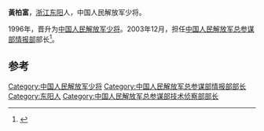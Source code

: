 '''黃柏富'''，[[浙江|浙江]][[东阳|东阳]]人，中国人民解放军少将。

1996年，晋升为[[中国人民解放军少将|中国人民解放军少将]]。2003年12月，担任[[中国人民解放军总参谋部情报部|中国人民解放军总参谋部情报部]]部长<ref>{{cite news|title=黄柏富：中国军队从保卫国家安全到维护世界和平|url=http://news.sina.com.cn/o/2006-04-27/11308804241s.shtml|accessdate=2014-12-10|newspaper=新浪网|archive-date=2016-03-04|archive-url=https://web.archive.org/web/20160304133001/http://news.sina.com.cn/o/2006-04-27/11308804241s.shtml|dead-url=no}}</ref>。

==参考==
{{reflist}}
{{start box}}
{{s-mil}}
{{s-before|[[罗宇栋|罗宇栋]]<sub>少将</sub>}}
{{s-title|[[中国人民解放军总参谋部情报部|中国人民解放军总参谋部情报部]]部长|2003年12月-2006年1月}} 
{{s-after|[[陈小工|陈小工]]<sub>少将</sub>}}
{{end box}}
{{中国军事人物小作品}}
[[Category:中国人民解放军少将|Category:中国人民解放军少将]]
[[Category:中国人民解放军总参谋部情报部部长|Category:中国人民解放军总参谋部情报部部长]]
[[Category:东阳人|Category:东阳人]]
[[Category:中国人民解放军总参谋部技术侦察部部长|Category:中国人民解放军总参谋部技术侦察部部长]]